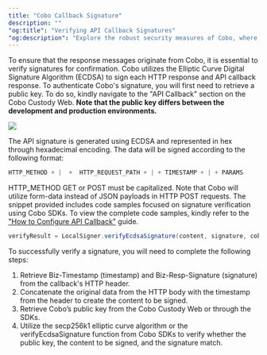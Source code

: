 ```yaml
---
title: "Cobo Callback Signature"
description: ""
"og:title": "Verifying API Callback Signatures"
"og:description": "Explore the robust security measures of Cobo, where the Elliptic Curve Digital Signature Algorithm (ECDSA) is employed to secure every HTTP response and API callback."
---
```



To ensure that the response messages originate from Cobo, it is essential to verify signatures for confirmation.
Cobo utilizes the Elliptic Curve Digital Signature Algorithm (ECDSA) to sign each HTTP response and API callback response.
To authenticate Cobo's signature, you will first need to retrieve a public key.
To do so, kindly navigate to the "API Callback" section on the Cobo Custody Web.
**Note that the public key differs between the development and production environments.**

<img src="/images/callback.png" />

The API signature is generated using ECDSA and represented in hex through hexadecimal encoding.
The data will be signed according to the following format:

```java
HTTP_METHOD + |  +  HTTP_REQUEST_PATH + | + TIMESTAMP + | + PARAMS
```

HTTP_METHOD
GET or POST must be capitalized. Note that Cobo will utilize form-data instead of JSON payloads in HTTP POST requests.
The snippet provided includes code samples focused on signature verification using Cobo SDKs.
To view the complete code samples, kindly refer to the ["How to Configure API Callback"](/guides/howtos/configure-api-callback) guide.

```java
verifyResult = LocalSigner.verifyEcdsaSignature(content, signature, coboPubKey);
```

To successfully verify a signature, you will need to complete the following steps:

1. Retrieve Biz-Timestamp (timestamp) and Biz-Resp-Signature (signature) from the callback's HTTP header.
2. Concatenate the original data from the HTTP body with the timestamp from the header to create the content to be signed.
3. Retrieve Cobo’s public key from the Cobo Custody Web or through the SDKs.
4. Utilize the secp256k1 elliptic curve algorithm or the verifyEcdsaSignature function from Cobo SDKs to verify whether the public key, the content to be signed, and the signature match.
